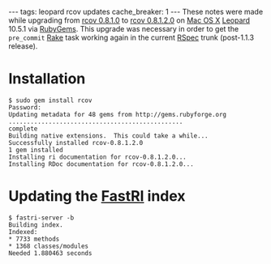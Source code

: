 ---
tags: leopard rcov updates
cache_breaker: 1
---
These notes were made while upgrading from [[rcov 0.8.1.0]] to [[rcov 0.8.1.2.0]] on [[Mac OS X]] [[Leopard]] 10.5.1 via [[RubyGems]]. This upgrade was necessary in order to get the <tt>pre_commit</tt> [[Rake]] task working again in the current [[RSpec]] trunk (post-1.1.3 release).

= Installation =

<pre>$ sudo gem install rcov
Password:
Updating metadata for 48 gems from http://gems.rubyforge.org
................................................
complete
Building native extensions.  This could take a while...
Successfully installed rcov-0.8.1.2.0
1 gem installed
Installing ri documentation for rcov-0.8.1.2.0...
Installing RDoc documentation for rcov-0.8.1.2.0...</pre>

= Updating the [[FastRI]] index =

<pre>$ fastri-server -b
Building index.
Indexed:
* 7733 methods
* 1368 classes/modules
Needed 1.880463 seconds</pre>
